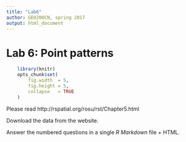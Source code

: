 ```yaml
---
title: "Lab6"
author: GEO200CN, spring 2017
output: html_document
---
```


# Lab 6: Point patterns

```r
	library(knitr)
	opts_chunk$set(
		fig.width  = 5,
		fig.height = 5,
		collapse   = TRUE
	)
```

Please read http://rspatial.org/rosu/rst/Chapter5.html

Download the data from the website.

Answer the numbered questions in a single *R Markdown* file + HTML.

